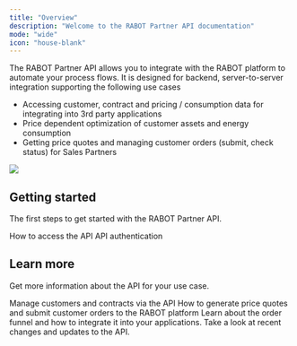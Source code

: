 ```yaml
---
title: "Overview"
description: "Welcome to the RABOT Partner API documentation"
mode: "wide"
icon: "house-blank"
---
```


The RABOT Partner API allows you to integrate with the RABOT platform to automate your process flows. It is designed for backend, server-to-server integration supporting the following use cases

- Accessing customer, contract and pricing / consumption data for integrating into 3rd party applications
- Price dependent optimization of customer assets and energy consumption
- Getting price quotes and managing customer orders (submit, check status) for Sales Partners

![](/images/RE_background.png)

## Getting started

The first steps to get started with the RABOT Partner API.

<CardGroup cols={2}>
  <Card title="Access to the API" icon="gear" href="guides/partner_setup">
    How to access the API
  </Card>
  <Card title="Authentication" icon="key" href="guides/authentication">
    API authentication
  </Card>
</CardGroup>

## Learn more

Get more information about the API for your use case.

<CardGroup cols={2}>
  <Card title="Customers and Contracts" icon="address-book" href="guides/customers_contracts">
    Manage customers and contracts via the API
  </Card>
  <Card title="Manging orders" icon="cart-shopping" href="guides/orders">
    How to generate price quotes and submit customer orders to the RABOT platform
  </Card>
  <Card title="Whitelabel order funnel" icon="filter" href="guides/funnel">
    Learn about the order funnel and how to integrate it into your applications.
  </Card>
  <Card title="Release notes" icon="bell" href="/whats_new">
    Take a look at recent changes and updates to the API.
  </Card>
</CardGroup>